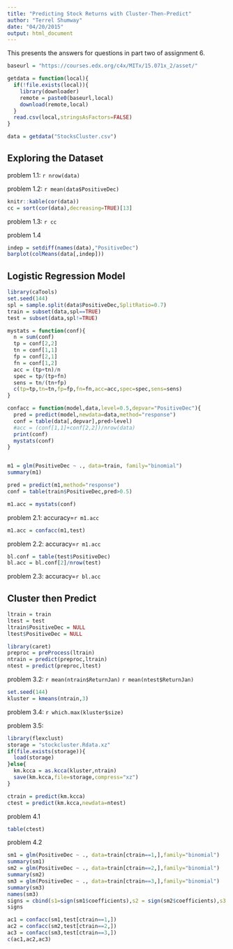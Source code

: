 ```yaml
---
title: "Predicting Stock Returns with Cluster-Then-Predict"
author: "Terrel Shumway"
date: "04/20/2015"
output: html_document
---
```

  
This presents the answers for questions in part two of assignment 6.

```r
baseurl = "https://courses.edx.org/c4x/MITx/15.071x_2/asset/"

getdata = function(local){
  if(!file.exists(local)){
    library(downloader)
    remote = paste0(baseurl,local)
    download(remote,local)
  }
  read.csv(local,stringsAsFactors=FALSE)
}

data = getdata("StocksCluster.csv")


```

## Exploring the Dataset
problem 1.1: `r nrow(data)`

problem 1.2: `r mean(data$PositiveDec)`

```r
knitr::kable(cor(data))
cc = sort(cor(data),decreasing=TRUE)[13]
```
problem 1.3: `r cc`

problem 1.4
```r
indep = setdiff(names(data),"PositiveDec")
barplot(colMeans(data[,indep]))
```


## Logistic Regression Model

```r
library(caTools)
set.seed(144)
spl = sample.split(data$PositiveDec,SplitRatio=0.7)
train = subset(data,spl==TRUE)
test = subset(data,spl!=TRUE)

mystats = function(conf){
  n = sum(conf)
  tp = conf[2,2]
  tn = conf[1,1]
  fp = conf[2,1]
  fn = conf[1,2]
  acc = (tp+tn)/n
  spec = tp/(tp+fn)
  sens = tn/(tn+fp)
  c(tp=tp,tn=tn,fp=fp,fn=fn,acc=acc,spec=spec,sens=sens)
}

confacc = function(model,data,level=0.5,depvar="PositiveDec"){
  pred = predict(model,newdata=data,method="response")
  conf = table(data[,depvar],pred>level)
  #acc = (conf[1,1]+conf[2,2])/nrow(data)
  print(conf)
  mystats(conf)
}


m1 = glm(PositiveDec ~ ., data=train, family="binomial")
summary(m1)

pred = predict(m1,method="response")
conf = table(train$PositiveDec,pred>0.5)

m1.acc = mystats(conf)

```
problem 2.1: accuracy=`r m1.acc`

```r
m1.acc = confacc(m1,test)
```
problem 2.2: accuracy=`r m1.acc`

```r

bl.conf = table(test$PositiveDec)
bl.acc = bl.conf[2]/nrow(test)

```
problem 2.3: accuracy=`r bl.acc`

## Cluster then Predict

```r
ltrain = train
ltest = test
ltrain$PositiveDec = NULL
ltest$PositiveDec = NULL

library(caret)
preproc = preProcess(ltrain)
ntrain = predict(preproc,ltrain)
ntest = predict(preproc,ltest)
```
problem 3.2: `r mean(ntrain$ReturnJan)` `r mean(ntest$ReturnJan)`


```r
set.seed(144)
kluster = kmeans(ntrain,3)
```
problem 3.4: `r which.max(kluster$size)`

problem 3.5:
```r
library(flexclust)
storage = "stockcluster.Rdata.xz"
if(file.exists(storage)){
  load(storage)  
}else{  
  km.kcca = as.kcca(kluster,ntrain)
  save(km.kcca,file=storage,compress="xz")
}

ctrain = predict(km.kcca)
ctest = predict(km.kcca,newdata=ntest)
```

problem 4.1
```r
table(ctest)
```

problem 4.2

```r

sm1 = glm(PositiveDec ~ ., data=train[ctrain==1,],family="binomial")
summary(sm1)
sm2 = glm(PositiveDec ~ ., data=train[ctrain==2,],family="binomial")
summary(sm2)
sm3 = glm(PositiveDec ~ ., data=train[ctrain==3,],family="binomial")
summary(sm3)
names(sm3)
signs = cbind(s1=sign(sm1$coefficients),s2 = sign(sm2$coefficients),s3 = sign(sm3$coefficients))
signs
```


```r
ac1 = confacc(sm1,test[ctrain==1,])
ac2 = confacc(sm2,test[ctrain==2,])
ac3 = confacc(sm3,test[ctrain==3,])
c(ac1,ac2,ac3)
```

